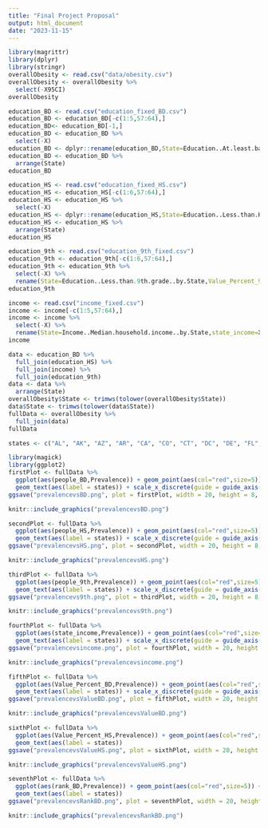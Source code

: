 ```yaml
---
title: "Final Project Proposal"
output: html_document
date: "2023-11-15"
---
```


```r
library(magrittr)
library(dplyr)
library(stringr)
overallObesity <- read.csv("data/obesity.csv")
overallObesity <- overallObesity %>%
  select(-X95CI)
overallObesity
```

```r
education_BD <- read.csv("education_fixed_BD.csv")
education_BD <- education_BD[-c(1:5,57:64),]
education_BD<- education_BD[-1,]
education_BD <- education_BD %>%
  select(-X)
education_BD <- dplyr::rename(education_BD,State=Education..At.least.bachelors.degree..by.State,Value_Percent_BD=X.1,people_BD=X.2,rank_BD=X.3)
education_BD <- education_BD %>%
  arrange(State)
education_BD
```

```r
education_HS <- read.csv("education_fixed_HS.csv")
education_HS <- education_HS[-c(1:6,57:64),]
education_HS <- education_HS %>%
  select(-X)
education_HS <- dplyr::rename(education_HS,State=Education..Less.than.High.School..by.State,Value_Percent_HS=X.1,people_HS=X.2,rank_HS=X.3)
education_HS <- education_HS %>%
  arrange(State)
education_HS
```

```r
education_9th <- read.csv("education_9th_fixed.csv")
education_9th <- education_9th[-c(1:6,57:64),]
education_9th <- education_9th %>%
  select(-X) %>%
  rename(State=Education..Less.than.9th.grade..by.State,Value_Percent_9th=X.1,people_9th=X.2,rank_9th=X.3)
education_9th
```

```r
income <- read.csv("income_fixed.csv")
income <- income[-c(1:5,57:64),]
income <- income %>%
  select(-X) %>%
  rename(State=Income..Median.household.income..by.State,state_income=X.1,income_rank=X.2)
income
```


```r
data <- education_BD %>%
  full_join(education_HS) %>%
  full_join(income) %>%
  full_join(education_9th)
data <- data %>%
  arrange(State)
overallObesity$State <- trimws(tolower(overallObesity$State))
data$State <- trimws(tolower(data$State))
fullData <- overallObesity %>%
  full_join(data)
fullData
```

```r
states <- c("AL", "AK", "AZ", "AR", "CA", "CO", "CT", "DC", "DE", "FL", "GA", "GU", "HI", "ID", "IL", "IN", "IA", "KS", "KY", "LA", "ME", "MD", "MA", "MI", "MN", "MS", "MO", "MT", "NE", "NV", "NH", "NJ", "NM", "NY", "NC", "ND", "OH", "OK", "OR", "PA", "PR", "RI", "SC", "SD", "TN", "TX", "UT", "VT", "VI", "VA", "WA", "WV", "WI", "WY")
```


```r
library(magick)
library(ggplot2)
firstPlot <- fullData %>%
  ggplot(aes(people_BD,Prevalence)) + geom_point(aes(col="red",size=5)) +
  geom_text(aes(label = states)) + scale_x_discrete(guide = guide_axis(n.dodge=2))
ggsave("prevalencevsBD.png", plot = firstPlot, width = 20, height = 8, units = "in")
```

```r
knitr::include_graphics("prevalencevsBD.png")
```


```r
secondPlot <- fullData %>%
  ggplot(aes(people_HS,Prevalence)) + geom_point(aes(col="red",size=5)) +
  geom_text(aes(label = states)) + scale_x_discrete(guide = guide_axis(n.dodge=2))
ggsave("prevalencevsHS.png", plot = secondPlot, width = 20, height = 8, units = "in")
```

```r
knitr::include_graphics("prevalencevsHS.png")
```

```r
thirdPlot <- fullData %>% 
  ggplot(aes(people_9th,Prevalence)) + geom_point(aes(col="red",size=5)) +
  geom_text(aes(label = states)) + scale_x_discrete(guide = guide_axis(n.dodge=2))
ggsave("prevalencevs9th.png", plot = thirdPlot, width = 20, height = 8, units = "in")
```

```r
knitr::include_graphics("prevalencevs9th.png")
```

```r
fourthPlot <- fullData %>%
  ggplot(aes(state_income,Prevalence)) + geom_point(aes(col="red",size=5)) +
  geom_text(aes(label = states)) + scale_x_discrete(guide = guide_axis(n.dodge=2))
ggsave("prevalencevsincome.png", plot = fourthPlot, width = 20, height = 8, units = "in")
```

```r
knitr::include_graphics("prevalencevsincome.png")
```

```r
fifthPlot <- fullData %>%
  ggplot(aes(Value_Percent_BD,Prevalence)) + geom_point(aes(col="red",size=5)) +
  geom_text(aes(label = states)) + scale_x_discrete(guide = guide_axis(n.dodge=2))
ggsave("prevalencevsValueBD.png", plot = fifthPlot, width = 20, height = 8, units = "in")
```

```r
knitr::include_graphics("prevalencevsValueBD.png")
```

```r
sixthPlot <- fullData %>%
  ggplot(aes(Value_Percent_HS,Prevalence)) + geom_point(aes(col="red",size=5)) +
  geom_text(aes(label = states))
ggsave("prevalencevsValueHS.png", plot = sixthPlot, width = 20, height = 8, units = "in")
```

```r
knitr::include_graphics("prevalencevsValueHS.png")
```

```r
seventhPlot <- fullData %>%
  ggplot(aes(rank_BD,Prevalence)) + geom_point(aes(col="red",size=5)) +
  geom_text(aes(label = states))
ggsave("prevalencevsRankBD.png", plot = seventhPlot, width = 20, height = 8, units = "in")
```

```r
knitr::include_graphics("prevalencevsRankBD.png")
```